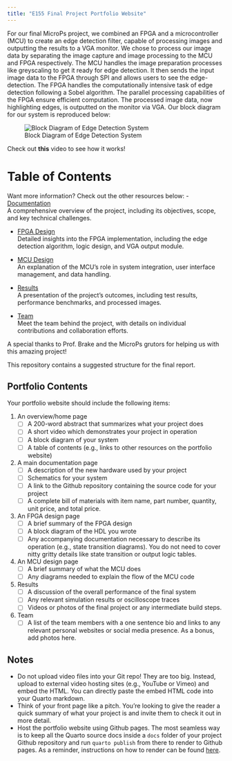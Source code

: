 ```yaml
---
title: "E155 Final Project Portfolio Website"
---
```






For our final MicroPs project, we combined an FPGA and a microcontroller (MCU) to create an edge detection filter, capable of processing images and outputting the results to a VGA monitor. We chose to process our image data by separating the image capture and image processing to the MCU and FPGA respectively. The MCU handles the image preparation processes like greyscaling to get it ready for edge detection. It then sends the input image data to the FPGA through SPI and allows users to see the edge-detection. The FPGA handles the computationally intensive task of edge detection following a Sobel algorithm. The parallel processing capabilities of the FPGA ensure efficient computation. The processed image data, now highlighting edges, is outputted on the monitor via VGA. Our block diagram for our system is reproduced below:




:::{.figure}
![Block Diagram of Edge Detection System](images/block-diagram.png)
:::


Check out **this** video to see how it works!


# Table of Contents
Want more information? Check out the other resources below:
- [Documentation](documentation.qmd)  
  A comprehensive overview of the project, including its objectives, scope, and key technical challenges.  


- [FPGA Design](fpga-design.qmd)  
  Detailed insights into the FPGA implementation, including the edge detection algorithm, logic design, and VGA output module.  


- [MCU Design](mcu-design.qmd)  
  An explanation of the MCU's role in system integration, user interface management, and data handling.  


- [Results](results.qmd)  
  A presentation of the project's outcomes, including test results, performance benchmarks, and processed images.  


- [Team](team.qmd)  
  Meet the team behind the project, with details on individual contributions and collaboration efforts.  


A special thanks to Prof. Brake and the MicroPs grutors for helping us with this amazing project!


















This repository contains a suggested structure for the final report.

## Portfolio Contents

Your portfolio website should include the following items:

1. An overview/home page
   - [ ] A 200-word abstract that summarizes what your project does
   - [ ] A short video which demonstrates your project in operation
   - [ ] A block diagram of your system
   - [ ] A table of contents (e.g., links to other resources on the portfolio website)
2. A main documentation page
   - [ ] A description of the new hardware used by your project
   - [ ] Schematics for your system
   - [ ] A link to the Github repository containing the source code for your project
   - [ ] A complete bill of materials with item name, part number, quantity, unit price, and total price.
3. An FPGA design page
   - [ ] A brief summary of the FPGA design
   - [ ] A block diagram of the HDL you wrote
   - [ ] Any accompanying documentation necessary to describe its operation (e.g., state transition diagrams). You do not need to cover nitty gritty details like state transition or output logic tables.
4. An MCU design page
   - [ ] A brief summary of what the MCU does
   - [ ] Any diagrams needed to explain the flow of the MCU code
5. Results
   - [ ] A discussion of the overall performance of the final system
   - [ ] Any relevant simulation results or oscilloscope traces
   - [ ] Videos or photos of the final project or any intermediate build steps.
6. Team
   - [ ] A list of the team members with a one sentence bio and links to any relevant personal websites or social media presence. As a bonus, add photos here.

## Notes

- Do not upload video files into your Git repo! They are too big. Instead, upload to external video hosting sites (e.g., YouTube or Vimeo) and embed the HTML. You can directly paste the embed HTML code into your Quarto markdown.
- Think of your front page like a pitch. You're looking to give the reader a quick summary of what your project is and invite them to check it out in more detail.
- Host the portfolio website using Github pages. The most seamless way is to keep all the Quarto source docs inside a `docs` folder of your project Github repository and run `quarto publish` from there to render to Github pages. As a reminder, instructions on how to render can be found [here](https://quarto.org/docs/publishing/github-pages.html#publish-command).